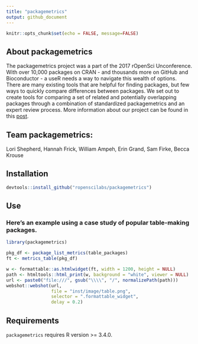 ```yaml
---
title: "packagemetrics"
output: github_document
---
```


```r
knitr::opts_chunk$set(echo = FALSE, message=FALSE)
```

## About packagemetrics 

The packagemetrics project was a part of the 2017 rOpenSci Unconference. With over 10,000 packages on CRAN - and thousands more on GitHub and Bioconductor - a useR needs a way to navigate this wealth of options. There are many existing tools that are helpful for finding packages, but few ways to quickly compare differences between packages. We set out to create tools for comparing a set of related and potentially overlapping packages through a combination of standardized packagemetrics and an expert review process.  More information about our project can be found in this [post](https://ropensci.org/blog/blog/2017/06/27/packagemetrics).

## Team packagemetrics:

Lori Shepherd, Hannah Frick, William Ampeh, Erin Grand, Sam Firke, Becca Krouse

## Installation
```r
devtools::install_github("ropenscilabs/packagemetrics")
```

## Use

### Here's an example using a case study of popular table-making packages.  

```r
library(packagemetrics)

pkg_df <- package_list_metrics(table_packages)
ft <- metrics_table(pkg_df)
```

```r
w <- formattable::as.htmlwidget(ft, width = 1200, height = NULL)
path <- htmltools::html_print(w, background = "white", viewer = NULL)
url <- paste0("file:///", gsub("\\\\", "/", normalizePath(path)))
webshot::webshot(url,
                 file = "inst/image/table.png",
                 selector = ".formattable_widget",
                 delay = 0.2)
```

## Requirements

```packagemetrics``` requires R version >= 3.4.0.
